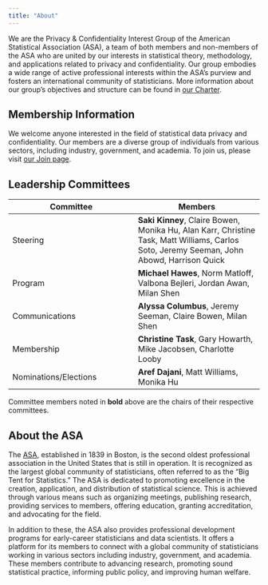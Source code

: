 ```yaml
---
title: "About"
---
```


We are the Privacy & Confidentiality Interest Group of the American Statistical Association (ASA), a team of both members and non-members of the ASA who are united by our interests in statistical theory, methodology, and applications related to privacy and confidentiality. Our group embodies a wide range of active professional interests within the ASA’s purview and fosters an international community of statisticians. More information about our group's objectives and structure can be found in [our Charter](https://docs.google.com/document/d/1wguUYj4Xaod9zodN1XKmaREFDtUJ0itL/edit?usp=sharing&ouid=113853387019833133266&rtpof=true&sd=true).

## Membership Information

We welcome anyone interested in the field of statistical data privacy and confidentiality. Our members are a diverse group of individuals from various sectors, including industry, government, and academia. To join us, please visit [our Join page](https://PrivacyConfidentiality.github.io/join.html).

## Leadership Committees

| Committee | Members |
|------|------|
| Steering | **Saki Kinney**, Claire Bowen, Monika Hu, Alan Karr, Christine Task, Matt Williams, Carlos Soto, Jeremy Seeman, John Abowd, Harrison Quick |
| Program | **Michael Hawes**, Norm Matloff, Valbona Bejleri, Jordan Awan, Milan Shen |
| Communications | **Alyssa Columbus**, Jeremy Seeman, Claire Bowen, Milan Shen |
| Membership | **Christine Task**, Gary Howarth, Mike Jacobsen, Charlotte Looby |
| Nominations/Elections | **Aref Dajani**, Matt Williams, Monika Hu |

Committee members noted in **bold** above are the chairs of their respective committees.

## About the ASA

The [ASA](https://www.amstat.org/), established in 1839 in Boston, is the second oldest professional association in the United States that is still in operation. It is recognized as the largest global community of statisticians, often referred to as the "Big Tent for Statistics." The ASA is dedicated to promoting excellence in the creation, application, and distribution of statistical science. This is achieved through various means such as organizing meetings, publishing research, providing services to members, offering education, granting accreditation, and advocating for the field.

In addition to these, the ASA also provides professional development programs for early-career statisticians and data scientists. It offers a platform for its members to connect with a global community of statisticians working in various sectors including industry, government, and academia. These members contribute to advancing research, promoting sound statistical practice, informing public policy, and improving human welfare.
